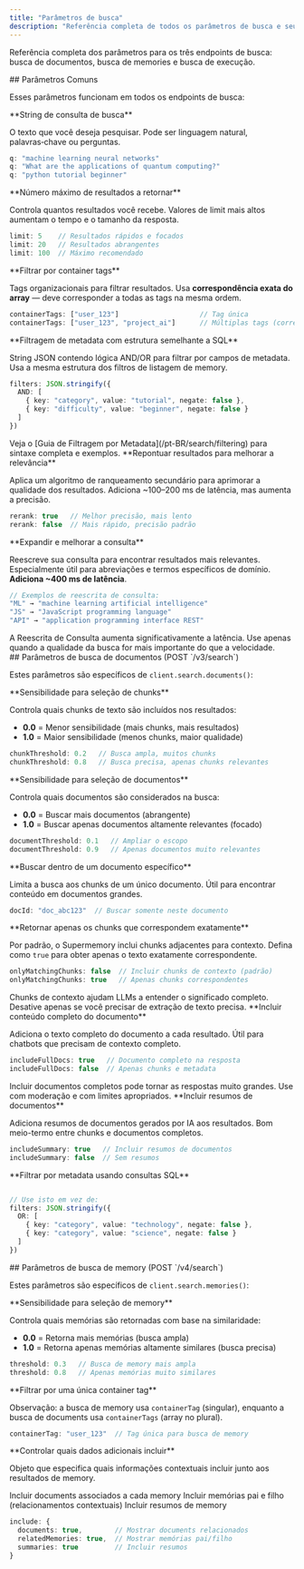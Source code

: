 ```yaml
---
title: "Parâmetros de busca"
description: "Referência completa de todos os parâmetros de busca e seus efeitos"
---
```


Referência completa dos parâmetros para os três endpoints de busca: busca de documentos, busca de memories e busca de execução.

<div id="common-parameters">
  ## Parâmetros Comuns
</div>

Esses parâmetros funcionam em todos os endpoints de busca:

<ParamField query="q" type="string" required>
  **String de consulta de busca**

  O texto que você deseja pesquisar. Pode ser linguagem natural, palavras‑chave ou perguntas.

  ```typescript
  q: "machine learning neural networks"
  q: "What are the applications of quantum computing?"
  q: "python tutorial beginner"
  ```
</ParamField>

<ParamField query="limit" type="number" default="10">
  **Número máximo de resultados a retornar**

  Controla quantos resultados você recebe. Valores de limit mais altos aumentam o tempo e o tamanho da resposta.

  ```typescript
  limit: 5    // Resultados rápidos e focados
  limit: 20   // Resultados abrangentes
  limit: 100  // Máximo recomendado
  ```
</ParamField>

<ParamField query="containerTags" type="Array<string>">
  **Filtrar por container tags**

  Tags organizacionais para filtrar resultados. Usa **correspondência exata do array** — deve corresponder a todas as tags na mesma ordem.

  ```typescript
  containerTags: ["user_123"]                    // Tag única
  containerTags: ["user_123", "project_ai"]      // Múltiplas tags (correspondência exata)
  ```
</ParamField>

<ParamField query="filters" type="string">
  **Filtragem de metadata com estrutura semelhante a SQL**

  String JSON contendo lógica AND/OR para filtrar por campos de metadata. Usa a mesma estrutura dos filtros de listagem de memory.

  ```typescript
  filters: JSON.stringify({
    AND: [
      { key: "category", value: "tutorial", negate: false },
      { key: "difficulty", value: "beginner", negate: false }
    ]
  })
  ```

  <Note>
    Veja o [Guia de Filtragem por Metadata](/pt-BR/search/filtering) para sintaxe completa e exemplos.
  </Note>
</ParamField>

<ParamField query="rerank" type="boolean" default="false">
  **Repontuar resultados para melhorar a relevância**

  Aplica um algoritmo de ranqueamento secundário para aprimorar a qualidade dos resultados. Adiciona ~100–200 ms de latência, mas aumenta a precisão.

  ```typescript
  rerank: true   // Melhor precisão, mais lento
  rerank: false  // Mais rápido, precisão padrão
  ```
</ParamField>

<ParamField query="rewriteQuery" type="boolean" default="false">
  **Expandir e melhorar a consulta**

  Reescreve sua consulta para encontrar resultados mais relevantes. Especialmente útil para abreviações e termos específicos de domínio. **Adiciona ~400 ms de latência**.

  ```typescript
  // Exemplos de reescrita de consulta:
  "ML" → "machine learning artificial intelligence"
  "JS" → "JavaScript programming language"
  "API" → "application programming interface REST"
  ```

  <Warning>
    A Reescrita de Consulta aumenta significativamente a latência. Use apenas quando a qualidade da busca for mais importante do que a velocidade.
  </Warning>
</ParamField>

<div id="document-search-parameters-post-v3search">
  ## Parâmetros de busca de documentos (POST `/v3/search`)
</div>

Estes parâmetros são específicos de `client.search.documents()`:

<ParamField query="chunkThreshold" type="number" range="0-1" default="0.5">
  **Sensibilidade para seleção de chunks**

  Controla quais chunks de texto são incluídos nos resultados:

  * **0.0** = Menor sensibilidade (mais chunks, mais resultados)
  * **1.0** = Maior sensibilidade (menos chunks, maior qualidade)

  ```typescript
  chunkThreshold: 0.2   // Busca ampla, muitos chunks
  chunkThreshold: 0.8   // Busca precisa, apenas chunks relevantes
  ```
</ParamField>

<ParamField query="documentThreshold" type="number" range="0-1" default="0.5">
  **Sensibilidade para seleção de documentos**

  Controla quais documentos são considerados na busca:

  * **0.0** = Buscar mais documentos (abrangente)
  * **1.0** = Buscar apenas documentos altamente relevantes (focado)

  ```typescript
  documentThreshold: 0.1   // Ampliar o escopo
  documentThreshold: 0.9   // Apenas documentos muito relevantes
  ```
</ParamField>

<ParamField query="docId" type="string">
  **Buscar dentro de um documento específico**

  Limita a busca aos chunks de um único documento. Útil para encontrar conteúdo em documentos grandes.

  ```typescript
  docId: "doc_abc123"  // Buscar somente neste documento
  ```
</ParamField>

<ParamField query="onlyMatchingChunks" type="boolean" default="false">
  **Retornar apenas os chunks que correspondem exatamente**

  Por padrão, o Supermemory inclui chunks adjacentes para contexto. Defina como `true` para obter apenas o texto exatamente correspondente.

  ```typescript
  onlyMatchingChunks: false  // Incluir chunks de contexto (padrão)
  onlyMatchingChunks: true   // Apenas chunks correspondentes
  ```

  <Note>
    Chunks de contexto ajudam LLMs a entender o significado completo. Desative apenas se você precisar de extração de texto precisa.
  </Note>
</ParamField>

<ParamField query="includeFullDocs" type="boolean" default="false">
  **Incluir conteúdo completo do documento**

  Adiciona o texto completo do documento a cada resultado. Útil para chatbots que precisam de contexto completo.

  ```typescript
  includeFullDocs: true   // Documento completo na resposta
  includeFullDocs: false  // Apenas chunks e metadata
  ```

  <Warning>
    Incluir documentos completos pode tornar as respostas muito grandes. Use com moderação e com limites apropriados.
  </Warning>
</ParamField>

<ParamField query="includeSummary" type="boolean" default="false">
  **Incluir resumos de documentos**

  Adiciona resumos de documentos gerados por IA aos resultados. Bom meio-termo entre chunks e documentos completos.

  ```typescript
  includeSummary: true   // Incluir resumos de documentos
  includeSummary: false  // Sem resumos
  ```
</ParamField>

<ParamField query="filters" type="string">
  **Filtrar por metadata usando consultas SQL**

  ```typescript

  // Use isto em vez de:
  filters: JSON.stringify({
    OR: [
      { key: "category", value: "technology", negate: false },
      { key: "category", value: "science", negate: false }
    ]
  })
  ```
</ParamField>

<div id="memory-search-parameters-post-v4search">
  ## Parâmetros de busca de memory (POST `/v4/search`)
</div>

Estes parâmetros são específicos de `client.search.memories()`:

<ParamField query="threshold" type="number" range="0-1" default="0.5">
  **Sensibilidade para seleção de memory**

  Controla quais memórias são retornadas com base na similaridade:

  * **0.0** = Retorna mais memórias (busca ampla)
  * **1.0** = Retorna apenas memórias altamente similares (busca precisa)

  ```typescript
  threshold: 0.3   // Busca de memory mais ampla
  threshold: 0.8   // Apenas memórias muito similares
  ```
</ParamField>

<ParamField query="containerTag" type="string">
  **Filtrar por uma única container tag**

  Observação: a busca de memory usa `containerTag` (singular), enquanto a busca de documents usa `containerTags` (array no plural).

  ```typescript
  containerTag: "user_123"  // Tag única para busca de memory
  ```
</ParamField>

<ParamField query="include" type="object">
  **Controlar quais dados adicionais incluir**

  Objeto que especifica quais informações contextuais incluir junto aos resultados de memory.

  <ParamField query="include.documents" type="boolean" default="false">
    Incluir documents associados a cada memory
  </ParamField>

  <ParamField query="include.relatedMemories" type="boolean" default="false">
    Incluir memórias pai e filho (relacionamentos contextuais)
  </ParamField>

  <ParamField query="include.summaries" type="boolean" default="false">
    Incluir resumos de memory
  </ParamField>

  ```typescript
  include: {
    documents: true,        // Mostrar documents relacionados
    relatedMemories: true,  // Mostrar memórias pai/filho
    summaries: true         // Incluir resumos
  }
  ```
</ParamField>